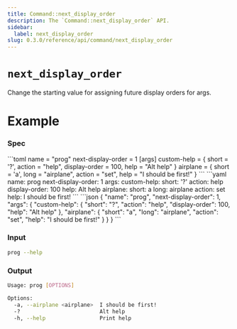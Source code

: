 ```yaml
---
title: Command::next_display_order
description: The `Command::next_display_order` API.
sidebar:
  label: next_display_order
slug: 0.3.0/reference/api/command/next_display_order
---
```



# `next_display_order` <LinkButton href="https://docs.rs/clap/latest/clap/struct.Command.html#method.next_display_order" icon="open-book" variant="minimal" />

<Badge text="since 0.1.0" size="small" />

Change the starting value for assigning future display orders for args.

# Example

### Spec

<Tabs syncKey="format">
  <TabItem label="TOML">
    ```toml
    name = "prog"
    next-display-order = 1
    [args]
    custom-help = { short = '?', action = "help", display-order = 100, help = "Alt help" }
    airplane = { short = 'a', long = "airplane", action = "set", help = "I should be first!" }
    ```
  </TabItem>

  <TabItem label="YAML">
    ```yaml
    name: prog
    next-display-order: 1
    args:
      custom-help:
        short: '?'
        action: help
        display-order: 100
        help: Alt help
      airplane:
        short: a
        long: airplane
        action: set
        help: I should be first!
    ```
  </TabItem>

  <TabItem label="JSON">
    ```json
    {
      "name": "prog",
      "next-display-order": 1,
      "args": {
        "custom-help": {
          "short": "?",
          "action": "help",
          "display-order": 100,
          "help": "Alt help"
        },
        "airplane": {
          "short": "a",
          "long": "airplane",
          "action": "set",
          "help": "I should be first!"
        }
      }
    }
    ```
  </TabItem>
</Tabs>

### Input

```bash
prog --help
```

### Output

```bash
Usage: prog [OPTIONS]

Options:
  -a, --airplane <airplane>  I should be first!
  -?                         Alt help
  -h, --help                 Print help
```
